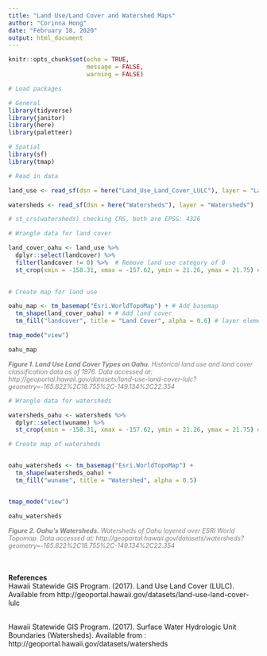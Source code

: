 ```yaml
---
title: "Land Use/Land Cover and Watershed Maps"
author: "Corinna Hong"
date: "February 18, 2020"
output: html_document
---
```


```r
knitr::opts_chunk$set(echo = TRUE, 
                      message = FALSE,
                      warning = FALSE)
```

```r

# Load packages

# General
library(tidyverse)
library(janitor)
library(here)
library(paletteer)

# Spatial
library(sf)
library(tmap)

```

```r

# Read in data

land_use <- read_sf(dsn = here("Land_Use_Land_Cover_LULC"), layer = "Land_Use_Land_Cover_LULC")

watersheds <- read_sf(dsn = here("Watersheds"), layer = "Watersheds")

# st_crs(watersheds) checking CRS, both are EPSG: 4326

```

```r

# Wrangle data for land cover

land_cover_oahu <- land_use %>%
  dplyr::select(landcover) %>%
  filter(landcover != 0) %>%  # Remove land use category of 0
  st_crop(xmin = -158.31, xmax = -157.62, ymin = 21.26, ymax = 21.75) # Crop to Oahu
  
```

```r

# Create map for land use

oahu_map <- tm_basemap("Esri.WorldTopoMap") + # Add basemap
  tm_shape(land_cover_oahu) + # Add land cover
  tm_fill("landcover", title = "Land Cover", alpha = 0.6) # layer elements

tmap_mode("view")

oahu_map


```
<p style="font-size:0.9em; font-style:italic; color: grey">
**Figure 1. Land Use Land Cover Types on Oahu.** Historical land use and land cover classification data as of 1976. Data accessed at: http://geoportal.hawaii.gov/datasets/land-use-land-cover-lulc?geometry=-165.822%2C18.755%2C-149.134%2C22.354
</p>


```r

# Wrangle data for watersheds

watersheds_oahu <- watersheds %>% 
  dplyr::select(wuname) %>% 
  st_crop(xmin = -158.31, xmax = -157.62, ymin = 21.26, ymax = 21.75) # Crop to Oahu

```

```r

# Create map of watersheds


oahu_watersheds <- tm_basemap("Esri.WorldTopoMap") +
  tm_shape(watersheds_oahu) +
  tm_fill("wuname", title = "Watershed", alpha = 0.5)


tmap_mode("view")

oahu_watersheds

```
<p style="font-size:0.9em; font-style:italic; color: grey">
**Figure 2. Oahu's Watersheds.** Watersheds of Oahu layered over ESRI World Topomap. Data accessed at: http://geoportal.hawaii.gov/datasets/watersheds?geometry=-165.822%2C18.755%2C-149.134%2C22.354
</p>

</br>
</br>
**References**
</br>
Hawaii Statewide GIS Program. (2017). Land Use Land Cover (LULC). Available from http://geoportal.hawaii.gov/datasets/land-use-land-cover-lulc

</br>
Hawaii Statewide GIS Program. (2017). Surface Water Hydrologic Unit Boundaries (Watersheds). Available from : http://geoportal.hawaii.gov/datasets/watersheds